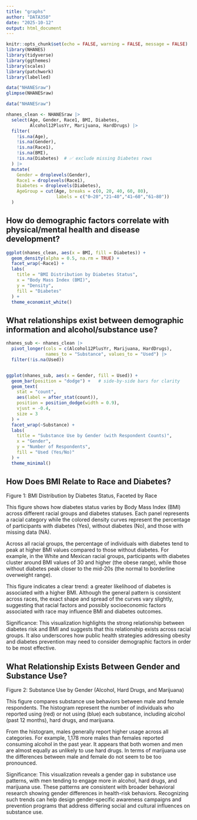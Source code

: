 ```yaml
---
title: "graphs"
author: "DATA350"
date: "2025-10-12"
output: html_document
---
```


```r
knitr::opts_chunk$set(echo = FALSE, warning = FALSE, message = FALSE)
library(NHANES)
library(tidyverse)
library(ggthemes)
library(scales)
library(patchwork)
library(labelled)

```

```r
data("NHANESraw")
glimpse(NHANESraw)

```

```r
data("NHANESraw")

nhanes_clean <- NHANESraw |>
  select(Age, Gender, Race1, BMI, Diabetes,
         Alcohol12PlusYr, Marijuana, HardDrugs) |>
  filter(
    !is.na(Age),
    !is.na(Gender),
    !is.na(Race1),
    !is.na(BMI),
    !is.na(Diabetes)  # ✅ exclude missing Diabetes rows
  ) |>
  mutate(
    Gender = droplevels(Gender),
    Race1 = droplevels(Race1),
    Diabetes = droplevels(Diabetes),
    AgeGroup = cut(Age, breaks = c(0, 20, 40, 60, 80),
                   labels = c("0–20","21–40","41–60","61–80"))
  )


```
## How do demographic factors correlate with physical/mental health and disease development?
```r
ggplot(nhanes_clean, aes(x = BMI, fill = Diabetes)) +
  geom_density(alpha = 0.5, na.rm = TRUE) +
  facet_wrap(~Race1) +
  labs(
    title = "BMI Distribution by Diabetes Status",
    x = "Body Mass Index (BMI)",
    y = "Density",
    fill = "Diabetes"
  ) +
  theme_economist_white()


```

## What relationships exist between demographic information and alcohol/substance use?

```r

nhanes_sub <- nhanes_clean |>
  pivot_longer(cols = c(Alcohol12PlusYr, Marijuana, HardDrugs),
               names_to = "Substance", values_to = "Used") |>
  filter(!is.na(Used))


ggplot(nhanes_sub, aes(x = Gender, fill = Used)) +
  geom_bar(position = "dodge") +   # side-by-side bars for clarity
  geom_text(
    stat = "count",
    aes(label = after_stat(count)),
    position = position_dodge(width = 0.9),
    vjust = -0.4,
    size = 3
  ) +
  facet_wrap(~Substance) +
  labs(
    title = "Substance Use by Gender (with Respondent Counts)",
    x = "Gender",
    y = "Number of Respondents",
    fill = "Used (Yes/No)"
  ) +
  theme_minimal()


```

## How Does BMI Relate to Race and Diabetes?

Figure 1: BMI Distribution by Diabetes Status, Faceted by Race

This figure shows how diabetes status  varies by Body Mass Index (BMI) across different racial groups and diabetes statuses. Each panel represents a racial category while the colored density curves represent the percentage of participants with diabetes (Yes), without diabetes (No), and those with missing data (NA).

Across all racial groups, the percentage of individuals with diabetes tend to peak at higher BMI values compared to those without diabetes. For example, in the White and Mexican racial groups, participants with diabetes cluster around BMI values of 30 and higher (the obese range), while those without diabetes peak closer to the mid-20s (the normal to borderline overweight range).

This figure indicates a clear trend: a greater likelihood of diabetes is associated with a higher BMI. Although the general pattern is consistent across races, the exact shape and spread of the curves vary slightly, suggesting that racial factors and possibly socioeconomic factors associated with race may influence BMI and diabetes outcomes.


Significance:
This visualization highlights the strong relationship between diabetes risk and BMI and suggests that this relationship exists across racial groups. It also underscores how public health strategies addressing obesity and diabetes prevention may need to consider demographic factors in order to be most effective.


## What Relationship Exists Between Gender and Substance Use?

Figure 2: Substance Use by Gender (Alcohol, Hard Drugs, and Marijuana)

This figure compares substance use behaviors between male and female respondents. The histogram represent the number of individuals who reported using (red) or not using (blue) each substance, including alcohol (past 12 months), hard drugs, and marijuana.

From the histogram, males generally report higher usage across all categories. For example, 1,178 more males than females reported consuming alcohol in the past year. It appears that both women and men are almost equally as unlikely to use hard drugs. In terms of marijuana use the differences between male and female do not seem to be too pronounced.

Significance:
This visualization reveals a gender gap in substance use patterns, with men tending to engage more in alcohol, hard drugs, and marijuana use. These patterns are consistent with broader behavioral research showing gender differences in health-risk behaviors. Recognizing such trends can help design gender-specific awareness campaigns and prevention programs that address differing social and cultural influences on substance use.